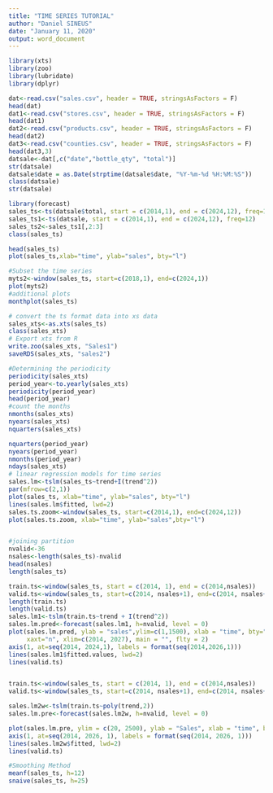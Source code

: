 ```yaml
---
title: "TIME SERIES TUTORIAL"
author: "Daniel SINEUS"
date: "January 11, 2020"
output: word_document
---
```


```r
library(xts)
library(zoo)
library(lubridate)
library(dplyr)

dat<-read.csv("sales.csv", header = TRUE, stringsAsFactors = F)
head(dat)
dat1<-read.csv("stores.csv", header = TRUE, stringsAsFactors = F)
head(dat1)
dat2<-read.csv("products.csv", header = TRUE, stringsAsFactors = F)
head(dat2)
dat3<-read.csv("counties.csv", header = TRUE, stringsAsFactors = F)
head(dat3,3)
datsale<-dat[,c("date","bottle_qty", "total")]
str(datsale)
datsale$date = as.Date(strptime(datsale$date, "%Y-%m-%d %H:%M:%S"))
class(datsale)
str(datsale)

library(forecast)
sales_ts<-ts(datsale$total, start = c(2014,1), end = c(2024,12), freq=12)
sales_ts1<-ts(datsale, start = c(2014,1), end = c(2024,12), freq=12)
sales_ts2<-sales_ts1[,2:3]
class(sales_ts)

head(sales_ts)
plot(sales_ts,xlab="time", ylab="sales", bty="l")

#Subset the time series
myts2<-window(sales_ts, start=c(2018,1), end=c(2024,1))
plot(myts2)
#additional plots
monthplot(sales_ts)

# convert the ts format data into xs data
sales_xts<-as.xts(sales_ts)
class(sales_xts) 
# Export xts from R
write.zoo(sales_xts, "Sales1")
saveRDS(sales_xts, "sales2")

#Determining the periodicity
periodicity(sales_xts)
period_year<-to.yearly(sales_xts)
periodicity(period_year)
head(period_year)
#count the months
nmonths(sales_xts)
nyears(sales_xts)
nquarters(sales_xts)

nquarters(period_year)
nyears(period_year)
nmonths(period_year)
ndays(sales_xts)
# linear regression models for time series
sales.lm<-tslm(sales_ts~trend+I(trend^2))
par(mfrow=c(2,1))
plot(sales_ts, xlab="time", ylab="sales", bty="l")
lines(sales.lm$fitted, lwd=2)
sales.ts.zoom<-window(sales_ts, start=c(2014,1), end=c(2024,12))
plot(sales.ts.zoom, xlab="time", ylab="sales",bty="l")


#joining partition
nvalid<-36
nsales<-length(sales_ts)-nvalid
head(nsales)
length(sales_ts)

train.ts<-window(sales_ts, start = c(2014, 1), end = c(2014,nsales))
valid.ts<-window(sales_ts, start=c(2014, nsales+1), end=c(2014, nsales+nvalid))
length(train.ts)
length(valid.ts)
sales.lm1<-tslm(train.ts~trend + I(trend^2))
sales.lm.pred<-forecast(sales.lm1, h=nvalid, level = 0)
plot(sales.lm.pred, ylab = "sales",ylim=c(1,1500), xlab = "time", bty="l",
     xaxt="n", xlim=c(2014, 2027), main = "", flty = 2)
axis(1, at=seq(2014, 2024,1), labels = format(seq(2014,2026,1)))
lines(sales.lm1$fitted.values, lwd=2)
lines(valid.ts)


train.ts<-window(sales_ts, start = c(2014, 1), end = c(2014,nsales))
valid.ts<-window(sales_ts, start=c(2014, nsales+1), end=c(2014, nsales+nvalid))

sales.lm2w<-tslm(train.ts~poly(trend,2))
sales.lm.pre<-forecast(sales.lm2w, h=nvalid, level = 0)

plot(sales.lm.pre, ylim = c(20, 2500), ylab = "Sales", xlab = "time", bty="l", xaxt="n", xlim=c(2014, 2026), main = "Forecasting", flty = 2)
axis(1, at=seq(2014, 2026, 1), labels = format(seq(2014, 2026, 1)))
lines(sales.lm2w$fitted, lwd=2)
lines(valid.ts)

#Smoothing Method
meanf(sales_ts, h=12)
snaive(sales_ts, h=25)
```

